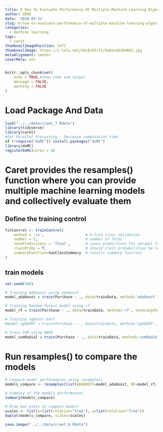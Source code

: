 ```yaml
---
title: 8 How To Evaluate Performance Of Multiple Machine Learning Algorithms?
author: ZERO
date: '2018-03-31'
slug: 8-how-to-evaluate-performance-of-multiple-machine-learning-algorithms
categories:
  - machine learning
tags:
  - caret
thumbnailImagePosition: left
thumbnailImage: https://i.loli.net/2018/03/31/5abecb63996b5.jpg
metaAlignment: center
coverMeta: out
---
```


```r
knitr::opts_chunk$set(
	echo = TRUE,#show code and output
	message = FALSE,
	warning = FALSE
)
```
# Load Package And Data
```r
load("../../data/craet_7.Rdata")
library(tidyverse)
library(caret)
#Set Parallel Processing - Decrease computation time
if (!require("doMC")) install.packages("doMC")
library(doMC)
registerDoMC(cores = 4)
```

# Caret provides the resamples() function where you can provide multiple machine learning models and collectively evaluate them

## Define the training control

```r
fitControl <- trainControl(
    method = 'cv',                   # k-fold cross validation
    number = 5,                      # number of folds
    savePredictions = 'final',       # saves predictions for optimal tuning parameter
    classProbs = T,                  # should class probabilities be returned
    summaryFunction=twoClassSummary  # results summary function
) 
```

## train models
```r
set.seed(100)

# Training Adaboost using adaboost
model_adaboost = train(Purchase ~ ., data=trainData, method='adaboost', tuneLength=2, trControl = fitControl)

# Training Random Forest model using rf
model_rf = train(Purchase ~ ., data=trainData, method='rf', tuneLength=5, trControl = fitControl)

# Training xgBoost Dart
#model_xgbDART = train(Purchase ~ ., data=trainData, method='xgbDART', tuneLength=5, trControl = fitControl, verbose=F)

# Train SVM using MARS
model_svmRadial = train(Purchase ~ ., data=trainData, method='svmRadial', tuneLength=15, trControl = fitControl)
```

# Run resamples() to compare the models

```r
# Compare model performances using resample()
models_compare <- resamples(list(ADABOOST=model_adaboost, RF=model_rf, MARS=model_mars3, SVM=model_svmRadial))

# Summary of the models performances
summary(models_compare)

# Draw box plots to compare models
scales <- list(x=list(relation="free"), y=list(relation="free"))
bwplot(models_compare, scales=scales)
```

```r
save.image("../../data/craet_8.Rdata")
```
